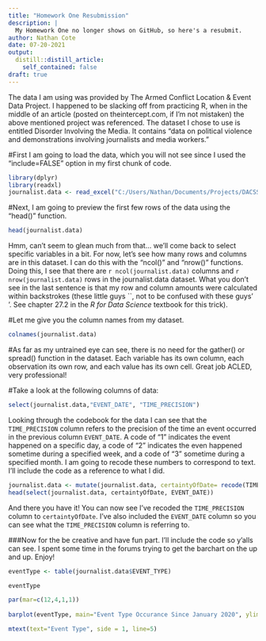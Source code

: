 ```yaml
---
title: "Homework One Resubmission"
description: |
  My Homework One no longer shows on GitHub, so here's a resubmit.
author: Nathan Cote
date: 07-20-2021
output:
  distill::distill_article:
    self_contained: false
draft: true
---
```



The data I am using was provided by The Armed Conflict Location & Event Data Project. I happened to be slacking off from practicing R, when in the middle of an article (posted on theintercept.com, if I'm not mistaken) the above mentioned project was referenced. The dataset I chose to use is entitled Disorder Involving the Media. It contains "data on political violence and demonstrations involving journalists and media workers."

#First I am going to load the data, which you will not see since I used the "include=FALSE" option in my first chunk of code.
```r
library(dplyr)
library(readxl) 
journalist.data <- read_excel("C:/Users/Nathan/Documents/Projects/DACSS601SS22021/_data/journalists_Jul02.xlsx")
```

#Next, I am going to preview the first few rows of the data using the "head()" function.


```r
head(journalist.data)
```
Hmm, can't seem to glean much from that... we'll come back to select specific variables in a bit. For now, let's see how many rows and columns are in this dataset. I can do this with the "ncol()" and "nrow()" functions. 
Doing this, I see that there are `r ncol(journalist.data)` columns and `r nrow(journalist.data)` rows in the journalist.data dataset. What you don't see in the last sentence is that my row and column amounts were calculated within backstrokes (these little guys ``, not to be confused with these guys' '. See chapter 27.2 in the _R for Data Science_ textbook for this trick).

#Let me give you the column names from my dataset.

```r
colnames(journalist.data)
```

#As far as my untrained eye can see, there is no need for the gather() or spread() function in the dataset. Each variable has its own column, each observation its own row, and each value has its own cell. Great job ACLED, very professional!

#Take a look at the following columns of data:

```r
select(journalist.data,"EVENT_DATE", "TIME_PRECISION")
```

Looking through the codebook for the data I can see that the `TIME_PRECISION` column refers to the precision of the time an event occurred in the previous column `EVENT_DATE`. A code of "1" indicates the event happened on a specific day, a code of "2" indicates the even happened sometime during a specified week, and a code of "3" sometime during a specified month. I am going to recode these numbers to correspond to text. I'll include the code as a reference to what I did.

```r

journalist.data <- mutate(journalist.data, certaintyOfDate= recode(TIME_PRECISION, `1`= "dayOf", `2`= "weekOf", `3`= "monthOf")) 
head(select(journalist.data, certaintyOfDate, EVENT_DATE))
```

And there you have it! You can now see I've recoded the `TIME_PRECISION` column to `certaintyOfDate`. I've also included the `EVENT_DATE` column so you can see what the `TIME_PRECISION` column is referring to.

###Now for the be creative and have fun part. I'll include the code so y'alls can see. I spent some time in the forums trying to get the barchart on the up and up. Enjoy!

```r

eventType <- table(journalist.data$EVENT_TYPE)

eventType

par(mar=c(12,4,1,1))
      
barplot(eventType, main="Event Type Occurance Since January 2020", ylim=c(0, 8000), xlab= "", las= 2, cex.names=1)

mtext(text="Event Type", side = 1, line=5)

```

